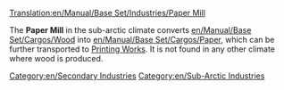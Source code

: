 [[Translation:en/Manual/Base Set/Industries/Paper Mill]]

{{en/Industries|image=en/Papermill.png.png
|name=Paper Mill
|climates=[[en/Manual/Climates]]
|accepts=[[en/Manual/Base Set/Cargos/Wood]]
|produces=[[en/Manual/Base Set/Cargos/Paper]]
|notes=Not present in other [[en/Manual/Climates]].
}}

The '''Paper Mill''' in the sub-arctic climate converts [[en/Manual/Base Set/Cargos/Wood]] into [[en/Manual/Base Set/Cargos/Paper]], which can be further transported to [[en/Manual/Base Set/Industries/Printing Works|Printing Works]]. It is not found in any other climate where wood is produced.

{{en/Navbox Industries}}

[[Category:en/Secondary Industries]]
[[Category:en/Sub-Arctic Industries]]